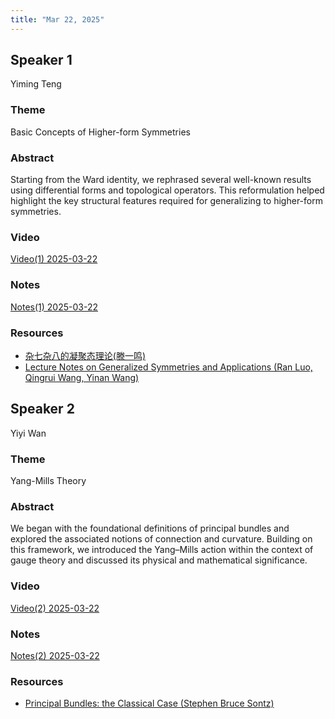 ```yaml
---
title: "Mar 22, 2025"
---
```


## Speaker 1

Yiming Teng

### Theme
Basic Concepts of Higher-form Symmetries

### Abstract
Starting from the Ward identity, we rephrased several well-known results using differential forms and topological operators. This reformulation helped highlight the key structural features required for generalizing to higher-form symmetries.

### Video
[Video(1) 2025-03-22](https://drive.google.com/file/d/1kHbiY7xXptit17MN3WMzLbDWDaC4lLqj/view?usp=sharing)

### Notes  
[Notes(1) 2025-03-22](https://drive.google.com/file/d/13HAZXNuBrJy33HAlWVd3Y8Tr-m7YGm8Q/view?usp=sharing)

### Resources
- [杂七杂八的凝聚态理论(滕一鸣)](https://drive.google.com/file/d/1daoq_QLvTljh4vANfcM4TPVELCH2bpOm/view?usp=sharing)
- [Lecture Notes on Generalized Symmetries and Applications (Ran Luo, Qingrui Wang, Yinan Wang)](https://drive.google.com/file/d/1oiXNv5Jq1TtYRwIk7GHhc-SYzjFQ-DFS/view?usp=sharing)

## Speaker 2

Yiyi Wan

### Theme
Yang-Mills Theory

### Abstract
We began with the foundational definitions of principal bundles and explored the associated notions of connection and curvature. Building on this framework, we introduced the Yang–Mills action within the context of gauge theory and discussed its physical and mathematical significance.

### Video  
[Video(2) 2025-03-22](https://drive.google.com/file/d/1y-zqdxTSmqnw5bxVLrI9oQz_lB9vXne1/view?usp=sharing)

### Notes  
[Notes(2) 2025-03-22](https://drive.google.com/file/d/1wEcvsDoAHdqX9718N6HAZHhhF-nm0U3s/view?usp=sharing)

### Resources
- [Principal Bundles: the Classical Case (Stephen Bruce Sontz)](https://drive.google.com/file/d/1UOlsM980IZQthlPzTB7CtETQEYmRb6P0/view?usp=sharing)